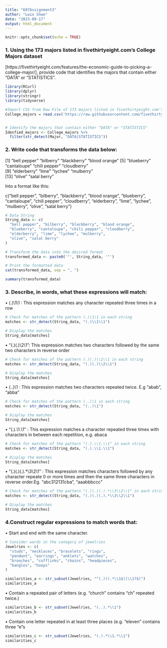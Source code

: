 ```yaml
---
title: "607Assignment3"
author: "Lwin Shwe"
date: "2023-09-17"
output: html_document
---
```


```r
knitr::opts_chunk$set(echo = TRUE)
```

###  1. Using the 173 majors listed in fivethirtyeight.com’s College Majors dataset
[https://fivethirtyeight.com/features/the-economic-guide-to-picking-a-college-major/],
provide code that identifies the majors that contain either "DATA" or "STATISTICS".


```r
library(RCurl)
library(dplyr)
library(stringr)
library(tidyverse)

#Import CSV from Raw File of 173 majors listed in fivethirtyeight.com’s College Majors dataset
College_majors = read.csv('https://raw.githubusercontent.com/fivethirtyeight/data/master/college-majors/majors-list.csv')


# Identify the majors that contain either "DATA" or "STATISTICS"
Idenfied_majors <- College_majors %>%
  filter(str_detect(Major, "DATA|STATISTICS"))

```


###  2. Write code that transforms the data below:


[1] "bell pepper"  "bilberry"     "blackberry"   "blood orange"
[5] "blueberry"    "cantaloupe"   "chili pepper" "cloudberry"  
[9] "elderberry"   "lime"         "lychee"       "mulberry"    
[13] "olive"        "salal berry"

Into a format like this:

c("bell pepper", "bilberry", "blackberry", "blood orange", "blueberry", "cantaloupe", "chili pepper", "cloudberry", "elderberry", "lime", "lychee", "mulberry", "olive", "salal berry")


```r
# Data String
String_data <- c(
  "bell pepper", "bilberry", "blackberry", "blood orange",
  "blueberry", "cantaloupe", "chili pepper", "cloudberry",
  "elderberry", "lime", "lychee", "mulberry",
  "olive", "salal berry"
)

# Transform the data into the desired format
transformed_data <- paste0('"', String_data, '"')

# Print the formatted data
cat(transformed_data, sep = ", ")

summary(transformed_data)

```

###  3. Describe, in words, what these expressions will match:

•	(.)\1\1 : This expression matches any character repeated three times in a row

```r

# Check for matches of the pattern (.)\1\1 in each string
matches <- str_detect(String_data, "(.)\\1\\1")

# Display the matches
String_data[matches]

```


•	"(.)(.)\\2\\1": This expression matches two characters followed by the same two characters in reverse order

```r

# Check for matches of the pattern (.)(.)\\2\\1 in each string
matches <- str_detect(String_data, "(.)(.)\\2\\1")

# Display the matches
String_data[matches]

```

•	(..)\1 : This expression matches two characters repeated twice. E.g "abab", "abba"

```r
# Check for matches of the pattern (..)\1 in each string
matches <- str_detect(String_data, "(..)\1")

# Display the matches
String_data[matches]
```


•	"(.).\\1.\\1" : This expression matches a character repeated three times with characters in between each repetition, e.g. abaca

```r
# Check for matches of the pattern "(.).\\1.\\1" in each string
matches <- str_detect(String_data, "(.).\\1.\\1")

# Display the matches
String_data[matches]
```


•	"(.)(.)(.).*\\3\\2\\1" : This expression matches characters followed by any character repeate 0 or more times and then the same three characters in reverse order.Eg. "abc312131cba", "aaabbbccc"

```r
# Check for matches of the pattern "(.)(.)(.).*\\3\\2\\1" in each string
matches <- str_detect(String_data, "(.)(.)(.).*\\3\\2\\1")

# Display the matches
String_data[matches]
```



### 4.Construct regular expressions to match words that:

•	Start and end with the same character.

```r
# Consider words in the category of jewelries
Jewelries <- c(
  "studs", "necklaces", "bracelets", "rings",
  "pendant", "earrings", "anklets", "watches",
  "brooches", "cufflinks", "chains", "headpieces",
  "bangles", "hoops"
)

similarities_a <- str_subset(Jewelries, "^(.)((.*\\1$)|\\1?$)")
similarities_a
```


•	Contain a repeated pair of letters (e.g. "church" contains "ch" repeated twice.)

```r
similarities_b <- str_subset(Jewelries, "(..).*\\1")
similarities_b
```


•	Contain one letter repeated in at least three places (e.g. "eleven" contains three "e"s

```r
similarities_c <- str_subset(Jewelries, "(.).*\\1.*\\1")
similarities_c
```

